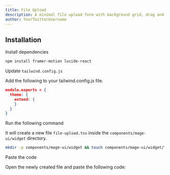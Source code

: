 ```yaml
---
title: File Upload
description: A minimal file upload form with background grid, drag and drop, and micro interactions.
author: YourTwitterUsername
---
```


<ComponentPreview name="widget-file-upload--docs" />

## Installation

<Steps>
<Step>Install dependencies</Step>

```bash
npm install framer-motion lucide-react
```

<Step>Update `tailwind.config.js`</Step>

Add the following to your tailwind.config.js file.

```json
module.exports = {
  theme: {
    extend: {
    }
  }
}
```

<Step>Run the following command</Step>

It will create a new file `file-upload.tsx` inside the `components/mage-ui/widget` directory.

```bash 
mkdir -p components/mage-ui/widget && touch components/mage-ui/widget/file-upload.tsx
```

<Step>Paste the code</Step> 

Open the newly created file and paste the following code:

```jsx file=<rootDir>/mage-ui/widget/file-upload.tsx

```
</Steps>


